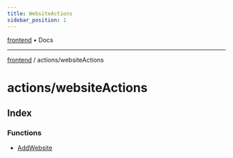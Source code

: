 ```yaml
---
title: WebsiteActions
sidebar_position: 1
---
```


[frontend](./websiteActions/../..) • Docs

***

[frontend](./websiteActions/../..) / actions/websiteActions

# actions/websiteActions

## Index

### Functions

- [AddWebsite](./websiteActions/functions/AddWebsite)

